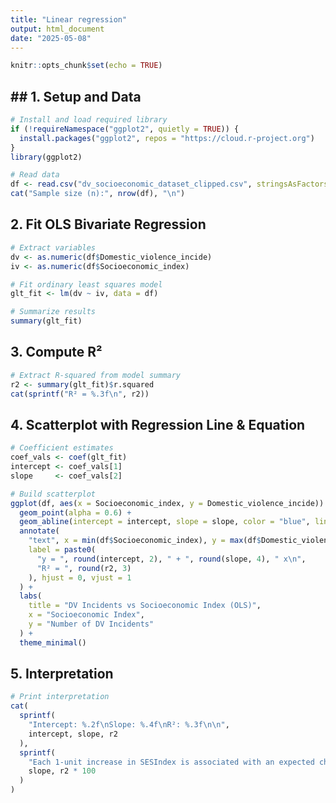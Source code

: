 ---
title: "Linear regression"
output: html_document
date: "2025-05-08"
---

```{r setup, include=FALSE}
knitr::opts_chunk$set(echo = TRUE)
```

## ## 1. Setup and Data
```{r}
# Install and load required library
if (!requireNamespace("ggplot2", quietly = TRUE)) {
  install.packages("ggplot2", repos = "https://cloud.r-project.org")
}
library(ggplot2)

# Read data
df <- read.csv("dv_socioeconomic_dataset_clipped.csv", stringsAsFactors = FALSE)
cat("Sample size (n):", nrow(df), "\n")
```

## 2. Fit OLS Bivariate Regression


```{r}
# Extract variables
dv <- as.numeric(df$Domestic_violence_incide)
iv <- as.numeric(df$Socioeconomic_index)

# Fit ordinary least squares model
glt_fit <- lm(dv ~ iv, data = df)

# Summarize results
summary(glt_fit)

```

## 3. Compute R²
```{r}
# Extract R-squared from model summary
r2 <- summary(glt_fit)$r.squared
cat(sprintf("R² = %.3f\n", r2))

```
## 4. Scatterplot with Regression Line & Equation
```{r}
# Coefficient estimates
coef_vals <- coef(glt_fit)
intercept <- coef_vals[1]
slope     <- coef_vals[2]

# Build scatterplot
ggplot(df, aes(x = Socioeconomic_index, y = Domestic_violence_incide)) +
  geom_point(alpha = 0.6) +
  geom_abline(intercept = intercept, slope = slope, color = "blue", linewidth = 1) +
  annotate(
    "text", x = min(df$Socioeconomic_index), y = max(df$Domestic_violence_incide),
    label = paste0(
      "y = ", round(intercept, 2), " + ", round(slope, 4), " x\n",
      "R² = ", round(r2, 3)
    ), hjust = 0, vjust = 1
  ) +
  labs(
    title = "DV Incidents vs Socioeconomic Index (OLS)",
    x = "Socioeconomic Index",
    y = "Number of DV Incidents"
  ) +
  theme_minimal()

```

## 5. Interpretation
```{r}
# Print interpretation
cat(
  sprintf(
    "Intercept: %.2f\nSlope: %.4f\nR²: %.3f\n\n",
    intercept, slope, r2
  ),
  sprintf(
    "Each 1-unit increase in SESIndex is associated with an expected change of %.4f DV incidents. The model explains %.1f%% of the variance.\n",
    slope, r2 * 100
  )
)

```